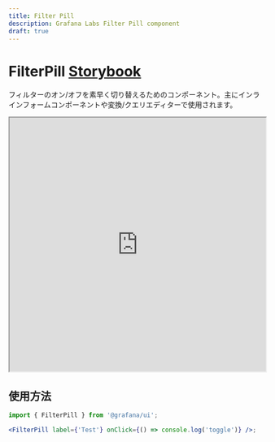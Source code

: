 ```yaml
---
title: Filter Pill
description: Grafana Labs Filter Pill component
draft: true
---
```


# FilterPill <Badge text='draft' color='orange'></Badge> <a href='https://developers.grafana.com/ui/latest/index.html?path=/story/general-filterpill--basic' target='_blank' className='header-links'>Storybook <Icon name="external-link-alt"/> </a>

フィルターのオン/オフを素早く切り替えるためのコンポーネント。主にインラインフォームコンポーネントや変換/クエリエディターで使用されます。

<iframe
  src="https://developers.grafana.com/ui/latest/index.html?path=/story/general-filterpill--basic&full=1&shortcuts=false&singleStory=true"
  width="100%"
  height="500px"
></iframe>

## 使用方法

```jsx
import { FilterPill } from '@grafana/ui';

<FilterPill label={'Test'} onClick={() => console.log('toggle')} />;
```